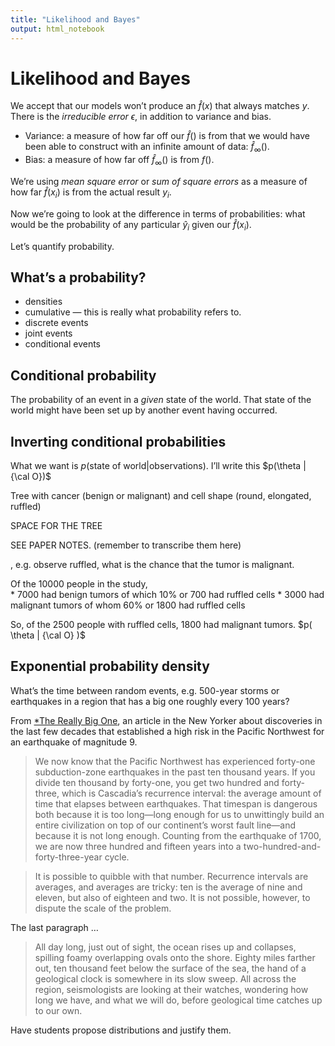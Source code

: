 ```yaml
---
title: "Likelihood and Bayes"
output: html_notebook
---
```


# Likelihood and Bayes

We accept that our models won't produce an $\hat{f}(x)$ that always matches $y$. There is the *irreducible error* $\epsilon$, in addition to variance and bias.

* Variance: a measure of how far off our $\hat{f}()$ is from that we would have been able to construct with an infinite amount of data: $\hat{f}_\infty()$.
* Bias: a measure of how far off $\hat{f}_\infty()$ is from $f()$.

We're using *mean square error* or *sum of square errors* as a measure of how far $\hat{f}(x_i)$ is from the actual result $y_i$.

Now we're going to look at the difference in terms of probabilities: what would be the probability of any particular $\hat{y}_i$ given our $\hat{f}(x_i)$.

Let's quantify probability.

## What's a probability?

* densities
* cumulative --- this is really what probability refers to.
* discrete events
* joint events
* conditional events




## Conditional probability

The probability of an event in a *given* state of the world. That state of the world might have been set up by another event having occurred.

## Inverting conditional probabilities

What we want is $p(\mbox{state of world} | \mbox{observations})$.  I'll write this $p(\theta | {\cal O})$

Tree with cancer (benign or malignant) and cell shape (round, elongated, ruffled)

SPACE FOR THE TREE

SEE PAPER NOTES.  (remember to transcribe them here)

, e.g. observe ruffled, what is the chance that the tumor is malignant.

Of the 10000 people in the study,     
* 7000 had benign tumors of which 10% or 700 had ruffled cells
* 3000 had malignant tumors of whom 60% or 1800 had ruffled cells

So, of the 2500 people with ruffled cells, 1800 had malignant tumors. $p( \theta | {\cal O} )$

## Exponential probability density

What's the time between random events, e.g. 500-year storms or earthquakes in a region that has a big one roughly every 100 years?

From [*The Really Big One](http://www.newyorker.com/magazine/2015/07/20/the-really-big-one), an article in the New Yorker about discoveries in the last few decades that established a high risk in the Pacific Northwest for an earthquake of magnitude 9.

> We now know that the Pacific Northwest has experienced forty-one subduction-zone earthquakes in the past ten thousand years. If you divide ten thousand by forty-one, you get two hundred and forty-three, which is Cascadia’s recurrence interval: the average amount of time that elapses between earthquakes. That timespan is dangerous both because it is too long—long enough for us to unwittingly build an entire civilization on top of our continent’s worst fault line—and because it is not long enough. Counting from the earthquake of 1700, we are now three hundred and fifteen years into a two-hundred-and-forty-three-year cycle.

> It is possible to quibble with that number. Recurrence intervals are averages, and averages are tricky: ten is the average of nine and eleven, but also of eighteen and two. It is not possible, however, to dispute the scale of the problem. 

The last paragraph ...

> All day long, just out of sight, the ocean rises up and collapses, spilling foamy overlapping ovals onto the shore. Eighty miles farther out, ten thousand feet below the surface of the sea, the hand of a geological clock is somewhere in its slow sweep. All across the region, seismologists are looking at their watches, wondering how long we have, and what we will do, before geological time catches up to our own. 

Have students propose distributions and justify them.
